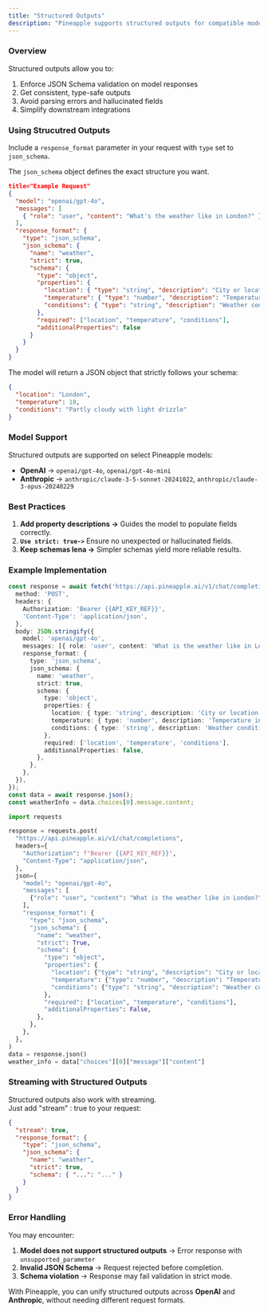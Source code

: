 ```yaml
---
title: "Structured Outputs"
description: "Pineapple supports structured outputs for compatible models, ensuring responses follow a strict JSON Schema.   This is especially useful when you need consistent, machine-readable responses in production pipelines."
---
```


### Overview

Structured outputs allow you to:

1. Enforce JSON Schema validation on model responses
2. Get consistent, type-safe outputs
3. Avoid parsing errors and hallucinated fields
4. Simplify downstream integrations

### Using Strucutred Outputs

Include a `response_format` parameter in your request with `type` set to `json_schema`.

The `json_schema` object defines the exact structure you want.

```json
title="Example Request"
{
  "model": "openai/gpt-4o",
  "messages": [
    { "role": "user", "content": "What's the weather like in London?" }
  ],
  "response_format": {
    "type": "json_schema",
    "json_schema": {
      "name": "weather",
      "strict": true,
      "schema": {
        "type": "object",
        "properties": {
          "location": { "type": "string", "description": "City or location name" },
          "temperature": { "type": "number", "description": "Temperature in Celsius" },
          "conditions": { "type": "string", "description": "Weather conditions description" }
        },
        "required": ["location", "temperature", "conditions"],
        "additionalProperties": false
      }
    }
  }
}
```

The model will return a JSON object that strictly follows your schema:

```json
{
  "location": "London",
  "temperature": 18,
  "conditions": "Partly cloudy with light drizzle"
}
```

### Model Support

Structured outputs are supported on select Pineapple models:

- **OpenAI** -\> `openai/gpt-4o`, `openai/gpt-4o-mini`
- **Anthropic** -\> `anthropic/claude-3-5-sonnet-20241022`, `anthropic/claude-3-opus-20240229`

### Best Practices

1. **Add property descriptions -\>** Guides the model to populate fields correctly.
2. ****`Use strict: true->`****  Ensure no unexpected or hallucinated fields.
3. **Keep schemas lena -\>** Simpler schemas yield more reliable results.

### Example Implementation

``` typescript
const response = await fetch('https://api.pineapple.ai/v1/chat/completions', {
  method: 'POST',
  headers: {
    Authorization: 'Bearer {{API_KEY_REF}}',
    'Content-Type': 'application/json',
  },
  body: JSON.stringify({
    model: 'openai/gpt-4o',
    messages: [{ role: 'user', content: 'What is the weather like in London?' }],
    response_format: {
      type: 'json_schema',
      json_schema: {
        name: 'weather',
        strict: true,
        schema: {
          type: 'object',
          properties: {
            location: { type: 'string', description: 'City or location name' },
            temperature: { type: 'number', description: 'Temperature in Celsius' },
            conditions: { type: 'string', description: 'Weather conditions description' }
          },
          required: ['location', 'temperature', 'conditions'],
          additionalProperties: false,
        },
      },
    },
  }),
});
const data = await response.json();
const weatherInfo = data.choices[0].message.content;
```

```python python
import requests

response = requests.post(
  "https://api.pineapple.ai/v1/chat/completions",
  headers={
    "Authorization": f"Bearer {{API_KEY_REF}}",
    "Content-Type": "application/json",
  },
  json={
    "model": "openai/gpt-4o",
    "messages": [
      {"role": "user", "content": "What is the weather like in London?"},
    ],
    "response_format": {
      "type": "json_schema",
      "json_schema": {
        "name": "weather",
        "strict": True,
        "schema": {
          "type": "object",
          "properties": {
            "location": {"type": "string", "description": "City or location name"},
            "temperature": {"type": "number", "description": "Temperature in Celsius"},
            "conditions": {"type": "string", "description": "Weather conditions description"},
          },
          "required": ["location", "temperature", "conditions"],
          "additionalProperties": False,
        },
      },
    },
  },
)
data = response.json()
weather_info = data["choices"][0]["message"]["content"]
```

### Streaming with Structured Outputs

Structured outputs also work with streaming.\
Just add "stream" : true to your request:

```json json
{
  "stream": true,
  "response_format": {
    "type": "json_schema",
    "json_schema": {
      "name": "weather",
      "strict": true,
      "schema": { "...": "..." }
    }
  }
}
```

### Error Handling

You may encounter:

1. **Model does not support structured outputs** -\> Error response with `unsupported_parameter`
2. **Invalid JSON Schema** -\> Request rejected before completion.
3. **Schema violation** -\> Response may fail validation in strict mode.

With Pineapple, you can unify structured outputs across **OpenAI** and **Anthropic**, without needing different request formats.